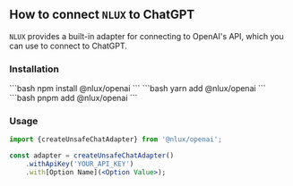 
## How to connect `NLUX` to ChatGPT
`NLUX` provides a built-in adapter for connecting to OpenAI's API, which you can use to connect to ChatGPT.

### Installation

<Tabs groupId="package" queryString>
    <TabItem value="npm" label="NPM">
        ```bash
        npm install @nlux/openai
        ```
    </TabItem>
    <TabItem value="yarn" label="Yarn">
        ```bash
        yarn add @nlux/openai
        ```
    </TabItem>
    <TabItem value="pnpm" label="PNPM">
        ```bash
        pnpm add @nlux/openai
        ```
    </TabItem>
</Tabs>

### Usage

```jsx
import {createUnsafeChatAdapter} from '@nlux/openai';

const adapter = createUnsafeChatAdapter()
    .withApiKey('YOUR_API_KEY')
    .with[Option Name](<Option Value>);
```
